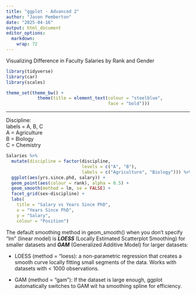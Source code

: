 ```yaml
---
title: "ggplot - Advanced 2"
author: "Jason Pemberton"
date: "2025-04-16"
output: html_document
editor_options: 
  markdown: 
    wrap: 72
---
```


Visualizing Difference in Faculty Salaries by Rank and Gender

```r
library(tidyverse)
library(car)
library(scales)

theme_set(theme_bw() +
            theme(title = element_text(colour = "steelblue",
                                       face = "bold")))
```

------------------------------------------------------------------------

Discipline:  
labels = A, B, C  
A = Agriculture  
B = Biology  
C = Chemistry  


```r
Salaries %>% 
  mutate(discipline = factor(discipline,
                             levels = c("A", "B"),
                             labels = c("Agriculture", "Biology"))) %>% 
  ggplot(aes(yrs.since.phd, salary)) +
  geom_point(aes(colour = rank), alpha = 0.5) +
  geom_smooth(method = lm, se = FALSE) +
  facet_grid(sex~discipline) +
  labs(
    title = "Salary vs Years Since PhD",
    x = "Years Since PhD",
    y = "Salary",
    colour = "Position")
```

The default smoothing method in geom_smooth() when you don't specify
"lm" (linear model) is ***LOESS*** (Locally Estimated Scatterplot
Smoothing) for smaller datasets and ***GAM*** (Generalized Additive
Model) for larger datasets:

-   LOESS (method = "loess): a non-parametric regression that creates a
    smooth curve locally fitting small segments of the data. Works with
    datasets with \< 1000 observations.

-   GAM (method = "gam"): If the dataset is large enough, ggplot
    automatically switches to GAM wit ha smoothing spline for
    efficiency.
